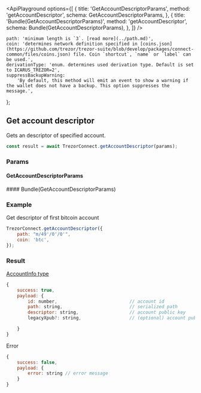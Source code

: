 

<ApiPlayground
    options={[
        {
            title: 'GetAccountDescriptorParams',
            method: 'getAccountDescriptor',
            schema: GetAccountDescriptorParams,
        },
        {
            title: 'Bundle(GetAccountDescriptorParams)',
            method: 'getAccountDescriptor',
            schema: Bundle(GetAccountDescriptorParams),
        },
    ]}
/>

    path: 'minimum length is `3`. [read more](../path.md)',
    coin: 'determines network definition specified in [coins.json](https://github.com/trezor/trezor-suite/blob/develop/packages/connect-common/files/coins.json) file. Coin `shortcut`, `name` or `label` can be used.',
    derivationType: 'enum. determines used derivation type. Default is set to ICARUS_TREZOR=2',
    suppressBackupWarning:
        'By default, this method will emit an event to show a warning if the wallet does not have a backup. This option suppresses the message.',
};

## Get account descriptor

Gets an descriptor of specified account.

```javascript
const result = await TrezorConnect.getAccountDescriptor(params);
```

### Params

#### GetAccountDescriptorParams

<ParamsTable schema={GetAccountDescriptorParams} descriptions={paramDescriptions} />
#### Bundle(GetAccountDescriptorParams)

<Param name="bundle" type="`Array` of Objects with above schema" />

### Example

Get descriptor of first bitcoin account

```javascript
TrezorConnect.getAccountDescriptor({
    path: "m/49'/0'/0'",
    coin: 'btc',
});
```

### Result

[AccountInfo type](https://github.com/trezor/trezor-suite/blob/develop/packages/connect/src/types/account.ts)

```javascript
{
    success: true,
    payload: {
        id: number,                           // account id
        path: string,                         // serialized path
        descriptor: string,                   // account public key
        legacyXpub?: string,                  // (optional) account public key in legacy format (only for segwit and segwit native accounts)

    }
}
```

Error

```javascript
{
    success: false,
    payload: {
        error: string // error message
    }
}
```

